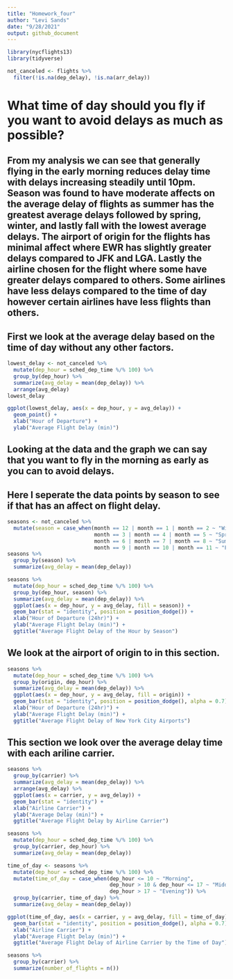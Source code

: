 ```yaml
---
title: "Homework_four"
author: "Levi Sands"
date: "9/28/2021"
output: github_document
---
```


```r
library(nycflights13)
library(tidyverse)
```

```r
not_canceled <- flights %>%
  filter(!is.na(dep_delay), !is.na(arr_delay))
```

# What time of day should you fly if you want to avoid delays as much as possible?

## From my analysis we can see that generally flying in the early morning reduces delay time with delays increasing steadily until 10pm. Season was found to have moderate affects on the average delay of flights as summer has the greatest average delays followed by spring, winter, and lastly fall with the lowest average delays. The airport of origin for the flights has minimal affect where EWR has slightly greater delays compared to JFK and LGA. Lastly the airline chosen for the flight where some have greater delays compared to others. Some airlines have less delays compared to the time of day however certain airlines have less flights than others. 

## First we look at the average delay based on the time of day without any other factors.

```r
lowest_delay <- not_canceled %>%
  mutate(dep_hour = sched_dep_time %/% 100) %>%
  group_by(dep_hour) %>%
  summarize(avg_delay = mean(dep_delay)) %>%
  arrange(avg_delay)
lowest_delay
```

```r
ggplot(lowest_delay, aes(x = dep_hour, y = avg_delay)) +
  geom_point() +
  xlab("Hour of Departure") +
  ylab("Average Flight Delay (min)")
```

## Looking at the data and the graph we can say that you want to fly in the morning as early as you can to avoid delays.


## Here I seperate the data points by season to see if that has an affect on flight delay.

```r
seasons <- not_canceled %>%
  mutate(season = case_when(month == 12 | month == 1 | month == 2 ~ "Winter",
                            month == 3 | month == 4 | month == 5 ~ "Spring",
                            month == 6 | month == 7 | month == 8 ~ "Summer",
                            month == 9 | month == 10 | month == 11 ~ "Fall"))
seasons %>%
  group_by(season) %>%
  summarize(avg_delay = mean(dep_delay))
```

```r
seasons %>%
  mutate(dep_hour = sched_dep_time %/% 100) %>%
  group_by(dep_hour, season) %>%
  summarize(avg_delay = mean(dep_delay)) %>%
  ggplot(aes(x = dep_hour, y = avg_delay, fill = season)) +
  geom_bar(stat = "identity", position = position_dodge()) +
  xlab("Hour of Departure (24hr)") +
  ylab("Average Flight Delay (min)") +
  ggtitle("Average Flight Delay of the Hour by Season")
```

## We look at the airport of origin to in this section.

```r
seasons %>%
  mutate(dep_hour = sched_dep_time %/% 100) %>%
  group_by(origin, dep_hour) %>%
  summarize(avg_delay = mean(dep_delay)) %>%
  ggplot(aes(x = dep_hour, y = avg_delay, fill = origin)) +
  geom_bar(stat = "identity", position = position_dodge(), alpha = 0.7) +
  xlab("Hour of Departure (24hr)") +
  ylab("Average Flight Delay (min)") +
  ggtitle("Average Flight Delay of New York City Airports")
```

## This section we look over the average delay time with each ariline carrier.

```r
seasons %>%
  group_by(carrier) %>%
  summarize(avg_delay = mean(dep_delay)) %>%
  arrange(avg_delay) %>%
  ggplot(aes(x = carrier, y = avg_delay)) +
  geom_bar(stat = "identity") +
  xlab("Airline Carrier") +
  ylab("Average Delay (min)") +
  ggtitle("Average Flight Delay by Airline Carrier")
```

```r
seasons %>%
  mutate(dep_hour = sched_dep_time %/% 100) %>%
  group_by(carrier, dep_hour) %>%
  summarize(avg_delay = mean(dep_delay))
```

```r
time_of_day <- seasons %>%
  mutate(dep_hour = sched_dep_time %/% 100) %>%
  mutate(time_of_day = case_when(dep_hour <= 10 ~ "Morning",
                                 dep_hour > 10 & dep_hour <= 17 ~ "Midday",
                                 dep_hour > 17 ~ "Evening")) %>%
  group_by(carrier, time_of_day) %>%
  summarize(avg_delay = mean(dep_delay))

ggplot(time_of_day, aes(x = carrier, y = avg_delay, fill = time_of_day)) +
  geom_bar(stat = "identity", position = position_dodge(), alpha = 0.7) +
  xlab("Airline Carrier") +
  ylab("Average Flight Delay (min)") +
  ggtitle("Average Flight Delay of Airline Carrier by the Time of Day")
```

```r
seasons %>%
  group_by(carrier) %>%
  summarize(number_of_flights = n())
```

